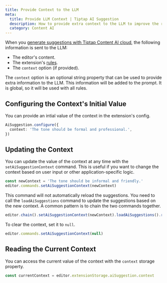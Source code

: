 ```yaml
---
title: Provide Context to the LLM
meta:
  title: Provide LLM Context | Tiptap AI Suggestion
  description: How to provide extra context to the LLM to improve the results of the AI Suggestion extension.
  category: Content AI
---
```


When you [generate suggestions with Tiptap Content AI cloud](/content-ai/capabilities/suggestion/use-with-content-ai-cloud), the following information is sent to the LLM:

- The editor's content.
- The extension's [rules](/content-ai/capabilities/suggestion/features/define-rules).
- The `context` option (if provided).

The `context` option is an optional string property that can be used to provide extra information to the LLM. This information will be added to the prompt. It is global, so it will be used with all rules.

## Configuring the Context's Initial Value

You can provide an intial value of the context in the extension's config.

```ts
AiSuggestion.configure({
  context: 'The tone should be formal and professional.',
})
```

## Updating the Context

You can update the value of the context at any time with the `setAiSuggestionContext` command. This is useful if you want to change the context based on user input or other application-specific logic.

```ts
const newContext = 'The tone should be informal and friendly.'
editor.commands.setAiSuggestionContext(newContext)
```

This command will not automatically reload the suggestions. You need to call the `loadAiSuggestions` command to update the suggestions based on the new context. A common pattern is to chain the two commands together.

```ts
editor.chain().setAiSuggestionContext(newContext).loadAiSuggestions().run()
```

To clear the context, set it to `null`.

```ts
editor.commands.setAiSuggestionContext(null)
```

## Reading the Current Context

You can access the current value of the context with the `context` storage property.

```ts
const currentContext = editor.extensionStorage.aiSuggestion.context
```
